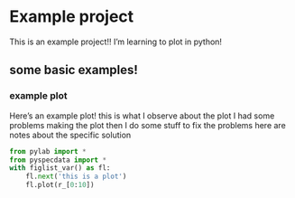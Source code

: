 # Example project

This is an example project!! I'm learning to plot in python!

## some basic examples!

### example plot {#sec:examplePlot1}

Here's an example plot! <obs time="7/8/25 20:08" author="JF">this
is what I observe about the plot</obs> <err> <obs
time="7/8/25 20:06" author="JF">I had some problems making the
plot</obs> then I do some stuff to fix the problems <obs
time="7/8/25 20:08" author="JF">here are notes about the specific
solution</obs> </err>

```python
from pylab import *
from pyspecdata import *
with figlist_var() as fl:
    fl.next('this is a plot')
    fl.plot(r_[0:10])
```
